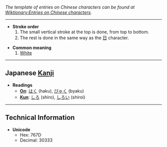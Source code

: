 ''The template of entries on Chinese characters can be found at [[Wiktionary:Entries on Chinese characters]].''

----

*'''Stroke order'''
*# The small vertical stroke at the top is done, from top to bottom.
*# The rest is done in the same way as the [[Kanji Reference:Nichi|&#26085;]] character.

*'''Common meaning'''
*#[[White]]

----

==Japanese [[Kanji]]==

*'''Readings'''
**'''[[On]]''': [[はく]] (haku), [[びゃく]] (byaku)
**'''[[Kun]]''': [[しろ]] (shiro), [[しろい]] (shiroi)

----

== Technical Information ==

*'''Unicode'''
**Hex: 767D
**Decimal: 30333